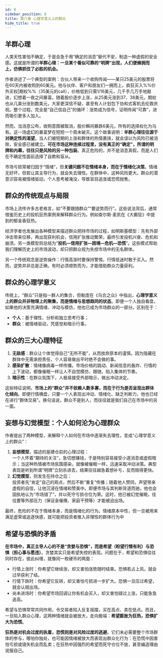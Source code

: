 ```yaml
---
id: 8
sidebar_position: 8
title: 第八章 心理学意义上的群众
hide_title: true
---
```



## 羊群心理
人类天性害怕不确定，于是会急于用“确定的消息”替代不安，制造一种虚假的安全感。这就是所谓的**羊群心理：一旦某个看似可靠的“明牌”出现，人们便蜂拥而上，仿佛抓住了必胜的机会。**

作者讲述了一个典型的案例：合伙人带来一个收购传闻——某只25美元的股票将在60天内被收购到60美元。他与伙伴、客户和朋友们一拥而上，疯狂买入%%价外买权|期权%%（35美元的call），价格低到只需1/16美元，几千手几万手地敲进，幻想着一夜之间暴富。随着股价逐步上涨，从25美元涨到37、38美元，期权也从几美分涨到数美元，大家更深信不疑，甚至有人计划包下协和式客机去伦敦庆祝。整个过程，完全是“自己信自己”的循环：涨势成为信号，证明传闻“可靠”，进而吸引更多人加入。

然而，当消息公布，收购意图被取消，股价瞬间暴跌6美元，所有的选择权化为乌有。这一场虚幻的暴富梦在短短一个周末破灭。这个故事说明：**羊群心理往往源于对确定性的渴望**。当人们被短期的上涨和群体的热情裹挟，就会误以为风险已被消除，安全感已被建立。**可在市场这种连续过程里，没有真正的“确定”，所谓的明牌和内幕，往往只是风险的另一种包装**。真正危险的，并不是消息真假，而是人们在不确定性面前选择了自欺和盲从。

市场亏损常被归因于“情绪”，但**关键问题不在情绪本身，而在于情绪化决策**。情绪无好坏，但若让其主导行为，就会失去理性。在群体中，这种风险更大。群众的潜意识容易被情绪驱动，个人思考被淹没，导致盲目追涨或恐慌抛售。

## 群众的传统观点与局限
市场上流传许多古老格言，如“不要跟随群众”“要逆势而行”。这些说法背后，通常借鉴历史上的投机狂热案例来解释群众行为。例如查尔斯·麦凯在《大癫狂》中提到的郁金香狂热。

经济学者也发展出各种模型来描述群众把持市场的过程，如明斯基模型：先有外部冲击带来位移，再出现获利机会，信用扩张推动繁荣，最终引发投机兴奋、危机和崩溃。另一类模型则总结为“**投机—信用扩张—困境—危机—恐慌**”。这些模式帮助我们理解历史上的市场波动，却只把群众视为失控市场中的无名群体。

另一个传统观念是逆势操作：行情高涨时要保持警惕，行情低迷时敢于买入。然而，逆势并非总是正确，有时必须顺势而为，才能借助群众力量获利。

## 群众的心理学意义
传统上，“群众”只是指一群人的集合，但勒庞在《乌合之众》中指出，**心理学意义上的群众并非物理上的聚集，而是情绪与思想趋同的状态**。即便一个人独自看盘，如果他的决策充满情绪、冲动与模仿，他也已成为市场群众的一部分。区别在于：
- **个人**：基于理性、分析和独立思考行事；
- **群众**：被情绪驱动，凭感觉和暗示行事。

## 群众的三大心理特征
1. **无敌感**：群众让个体觉得自己“无所不能”，从而放弃原本的谨慎。因为隐藏在群体中无需承担责任，个人容易做出平时绝不会做的事。
2. **感染扩散**：情绪像病毒一样传播。市场价格的跳动、新闻信息的轰炸、行情的上下波动，都像催眠一样让人不自觉模仿、跟随，陷入集体的节奏。
3. **暗示性**：在群众氛围下，人极易接受外部暗示，做出冲动决定。

这些特征说明，**市场上的“群众”并不依赖人数多寡，而在于行为是否呈现出群体化倾向**。即便行情横盘，只要一个人表现出冲动、情绪化、缺乏判断力，他也已经在进行“群体交易”。换句话说，群众不是别人，而往往就是我们自己在市场中的另一面。

## 妄想与幻觉模型：个人如何沦为心理群众
作者提出了两种模型，来解释个人如何在市场中逐渐失去理性，变成“心理学意义上的群众”：
1. **妄想模型**，描述的是建仓前的心理过程：  
一个人怀着“期待的关注”，急切想赚钱，于是特别容易接受小道消息或虚假暗示；当这种热情被市场氛围感染，就像被催眠一样，迅速采取冲动决策。典型表现是听到所谓“明牌”立刻杀进去，结果往往越急着想补亏，反而赔得更快。
2. **幻觉模型**，则发生在持仓之后：  
投资者先“肯定”自己的观点，然后不断“重复”传播；随着他人赞同，声望带来虚假的自信，让他沉浸在情绪和赞美中。即便市场与其判断背道而驰，他也会固执地认为“市场错了”，并以死守亏损仓位为荣。这时，他已被幻觉催眠，往往要等外部压力（保证金催缴、家庭干预等）才能被迫出场。

最终，危险的不在于情绪本身，而是情绪化的行为。情绪原本中性，但一旦被用来满足虚荣或追逐快感，就可能把投资者推入非理性的群体行为中

## 希望与恐惧的矛盾
**在市场中，真正主导人心的不是“贪婪与恐惧”，而是希望（盼望行情有利）与恐惧（担心事与愿违）**。贪婪其实只是希望失控的表现。问题在于，希望和恐惧往往同时存在，彼此纠缠，就像同一枚硬币的两面：
- 行情上涨时：你希望它继续涨，却又害怕涨势随时结束。恐惧若占上风，就会过早获利了结。
- 行情下跌时：你希望它反转，却又害怕亏损进一步扩大。恐惧一旦压过希望，就会认赔出场。
- 尚未进场时：你希望市场回调让你有机会买入，却又害怕错过上涨，只能急急追高。

希望与恐惧常常共同作用，令交易者陷入反复摇摆，买在高点、卖在低点。而且，一旦陷入群众心理，这两种情绪就会被放大，走向极端：**希望膨胀为狂热，恐惧扩大为恐慌**。

**狂热是对机会过度的执着，恐慌则是对风险过度的逃避**。它们未必需要整个市场群体的参与，哪怕你独处，也可能因情绪被放大而表现出群众化行为：在恐慌中因害怕亏损或错失机会而乱卖；在狂热中因强烈的希望而死守仓位不放，甚至编造理由说服自己。